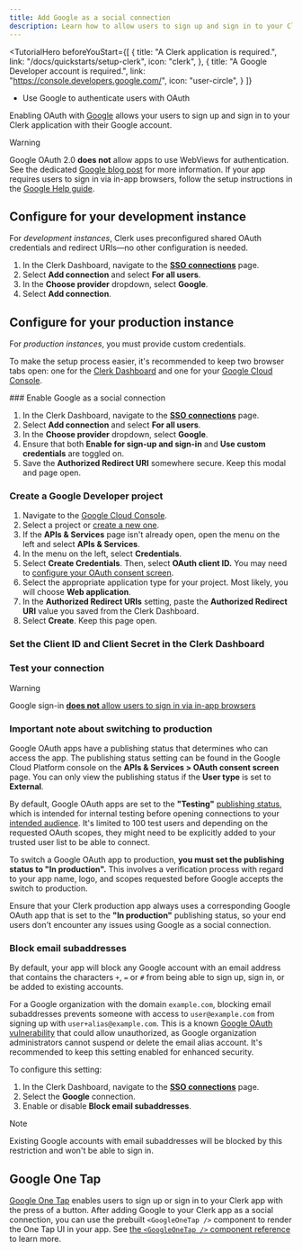 ```yaml
---
title: Add Google as a social connection
description: Learn how to allow users to sign up and sign in to your Clerk app with their Google account using OAuth.
---
```


<TutorialHero
  beforeYouStart={[
    {
      title: "A Clerk application is required.",
      link: "/docs/quickstarts/setup-clerk",
      icon: "clerk",
    },
    {
      title: "A Google Developer account is required.",
      link: "https://console.developers.google.com/",
      icon: "user-circle",
    }
  ]}
>
  - Use Google to authenticate users with OAuth
</TutorialHero>

Enabling OAuth with [Google](https://developers.google.com/identity/protocols/oauth2) allows your users to sign up and sign in to your Clerk application with their Google account.

> [!WARNING]
> Google OAuth 2.0 **does not** allow apps to use WebViews for authentication. See the dedicated [Google blog post](https://developers.googleblog.com/en/modernizing-oauth-interactions-in-native-apps-for-better-usability-and-security) for more information. If your app requires users to sign in via in-app browsers, follow the setup instructions in the [Google Help guide](https://support.google.com/faqs/answer/12284343).

## Configure for your development instance

For _development instances_, Clerk uses preconfigured shared OAuth credentials and redirect URIs—no other configuration is needed.

1. In the Clerk Dashboard, navigate to the [**SSO connections**](https://dashboard.clerk.com/last-active?path=user-authentication/sso-connections) page.
1. Select **Add connection** and select **For all users**.
1. In the **Choose provider** dropdown, select **Google**.
1. Select **Add connection**.

## Configure for your production instance

For _production instances_, you must provide custom credentials.

To make the setup process easier, it's recommended to keep two browser tabs open: one for the [Clerk Dashboard](https://dashboard.clerk.com/last-active?path=user-authentication/sso-connections) and one for your [Google Cloud Console](https://console.cloud.google.com/).

<Steps>
  ### Enable Google as a social connection

  1. In the Clerk Dashboard, navigate to the [**SSO connections**](https://dashboard.clerk.com/last-active?path=user-authentication/sso-connections) page.
  1. Select **Add connection** and select **For all users**.
  1. In the **Choose provider** dropdown, select **Google**.
  1. Ensure that both **Enable for sign-up and sign-in** and **Use custom credentials** are toggled on.
  1. Save the **Authorized Redirect URI** somewhere secure. Keep this modal and page open.

  ### Create a Google Developer project

  1. Navigate to the [Google Cloud Console](https://console.cloud.google.com/).
  1. Select a project or [create a new one](https://console.cloud.google.com/projectcreate).
  1. If the **APIs & Services** page isn't already open, open the menu on the left and select **APIs & Services**.
  1. In the menu on the left, select **Credentials**.
  1. Select **Create Credentials**. Then, select **OAuth client ID.** You may need to [configure your OAuth consent screen](https://support.google.com/cloud/answer/6158849?hl=en#userconsent\&zippy=%2Cuser-consent).
  1. Select the appropriate application type for your project. Most likely, you will choose **Web application**.
  1. In the **Authorized Redirect URIs** setting, paste the **Authorized Redirect URI** value you saved from the Clerk Dashboard.
  1. Select **Create**. Keep this page open.

  ### Set the Client ID and Client Secret in the Clerk Dashboard

  <Include src="_partials/authentication/set-client-id-secret" />

  ### Test your connection

  <Include src="_partials/authentication/test-your-connection" />

  > [!WARNING]
  > Google sign-in [**does not** allow users to sign in via in-app browsers](https://developers.googleblog.com/en/modernizing-oauth-interactions-in-native-apps-for-better-usability-and-security)
</Steps>

### Important note about switching to production

Google OAuth apps have a publishing status that determines who can access the app. The publishing status setting can be found in the Google Cloud Platform console on the **APIs & Services > OAuth consent screen** page. You can only view the publishing status if the **User type** is set to **External**.

By default, Google OAuth apps are set to the **"Testing"** [publishing status](https://support.google.com/cloud/answer/10311615#publishing-status), which is intended for internal testing before opening connections to your [intended audience](https://support.google.com/cloud/answer/10311615#user-type). It's limited to 100 test users and depending on the requested OAuth scopes, they might need to be explicitly added to your trusted user list to be able to connect.

To switch a Google OAuth app to production, **you must set the publishing status to "In production".** This involves a verification process with regard to your app name, logo, and scopes requested before Google accepts the switch to production.

Ensure that your Clerk production app always uses a corresponding Google OAuth app that is set to the **"In production"** publishing status, so your end users don't encounter any issues using Google as a social connection.

### Block email subaddresses

By default, your app will block any Google account with an email address that contains the characters `+`, `=` or `#` from being able to sign up, sign in, or be added to existing accounts.

For a Google organization with the domain `example.com`, blocking email subaddresses prevents someone with access to `user@example.com` from signing up with `user+alias@example.com`. This is a known [Google OAuth vulnerability](https://trufflesecurity.com/blog/google-oauth-is-broken-sort-of/) that could allow unauthorized, as Google organization administrators cannot suspend or delete the email alias account. It's recommended to keep this setting enabled for enhanced security.

To configure this setting:

1. In the Clerk Dashboard, navigate to the [**SSO connections**](https://dashboard.clerk.com/last-active?path=user-authentication/sso-connections) page.
1. Select the **Google** connection.
1. Enable or disable **Block email subaddresses**.

> [!NOTE]
> Existing Google accounts with email subaddresses will be blocked by this restriction and won't be able to sign in.

## Google One Tap

[Google One Tap](https://developers.google.com/identity/gsi/web/guides/features) enables users to sign up or sign in to your Clerk app with the press of a button. After adding Google to your Clerk app as a social connection, you can use the prebuilt `<GoogleOneTap />` component to render the One Tap UI in your app. See [the `<GoogleOneTap />` component reference](/docs/components/authentication/google-one-tap) to learn more.
